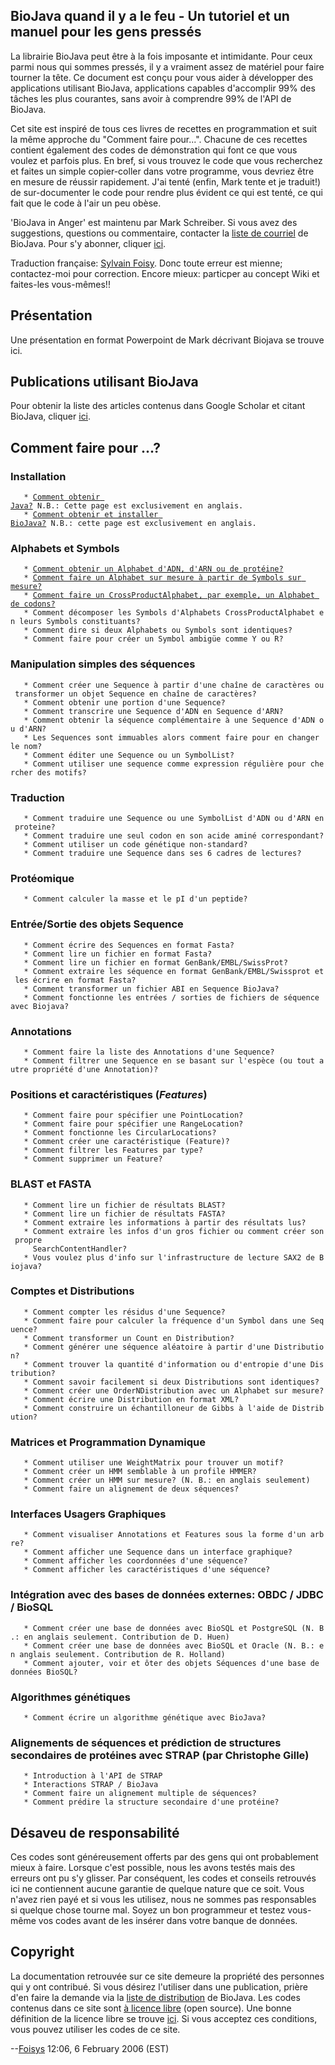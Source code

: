 == BioJava quand il y a le feu - Un tutoriel et un manuel pour les gens press&eacute;s ==

La librairie BioJava peut être à la fois imposante et intimidante. Pour ceux parmi nous qui sommes pressés, il y a vraiment assez de matériel pour faire tourner la tête. Ce document est conçu pour vous aider à développer des applications utilisant BioJava, applications capables d'accomplir 99% des tâches les plus courantes, sans avoir à comprendre 99% de l'API de BioJava.

Cet site est inspiré de tous ces livres de recettes en programmation et suit la même approche du "Comment faire pour...". Chacune de ces recettes contient également des codes de démonstration qui font ce que vous voulez et parfois plus. En bref, si vous trouvez le code que vous recherchez et faites un simple copier-coller dans votre programme, vous devriez être en mesure de réussir rapidement. J'ai tenté (enfin, Mark tente et je traduit!) de sur-documenter le code pour rendre plus évident ce qui est tenté, ce qui fait que le code à l'air un peu obèse.

'BioJava in Anger' est maintenu par Mark Schreiber. Si vous avez des suggestions, questions ou commentaire, contacter la [mailto://biojava-l@biojava.org liste de courriel] de BioJava. Pour s'y abonner, cliquer [http://www.biojava.org/mailman/listinfo/biojava-l ici].

Traduction française: [mailto://sylvain.foisyCHEZbioneq.qc.ca Sylvain Foisy]. Donc toute erreur est mienne; contactez-moi pour correction. Encore mieux: particper au concept Wiki et faites-les vous-m&ecirc;mes!!

== Présentation ==

Une présentation en format Powerpoint de Mark décrivant Biojava se trouve ici.

== Publications utilisant BioJava ==

Pour obtenir la liste des articles contenus dans Google Scholar et citant BioJava, cliquer [http://scholar.google.com/scholar?q=biojava&ie=UTF-8&oe=UTF-8&hl=en ici].

== Comment faire pour ...? ==

=== Installation ===

    * [http://java.sun.com/downloads Comment obtenir Java?] N.B.: Cette page est exclusivement en anglais.
    * [http://biojava.open-bio.org/wiki/BioJava:GetStarted Comment obtenir et installer BioJava?] N.B.: cette page est exclusivement en anglais.

=== Alphabets et Symbols ===

    * [[BioJava:CookbookFrench:Alphabets|Comment obtenir un Alphabet d'ADN, d'ARN ou de protéine?]]
    * [[BioJava:CookbookFrench:Alphabets:CustomAlphabets|Comment faire un Alphabet sur mesure à partir de Symbols sur mesure?]]
    * [[BioJava:CookbookFrench:Alphabets:CrossProduct|Comment faire un CrossProductAlphabet, par exemple, un Alphabet de codons?]]
    * Comment décomposer les Symbols d'Alphabets CrossProductAlphabet en leurs Symbols constituants?
    * Comment dire si deux Alphabets ou Symbols sont identiques?
    * Comment faire pour créer un Symbol ambigüe comme Y ou R?

=== Manipulation simples des s&eacute;quences ===

    * Comment créer une Sequence à partir d'une chaîne de caractères ou transformer un objet Sequence en chaîne de caractères?
    * Comment obtenir une portion d'une Sequence?
    * Comment transcrire une Sequence d'ADN en Sequence d'ARN?
    * Comment obtenir la séquence complémentaire à une Sequence d'ADN ou d'ARN?
    * Les Sequences sont immuables alors comment faire pour en changer le nom?
    * Comment éditer une Sequence ou un SymbolList?
    * Comment utiliser une sequence comme expression régulière pour chercher des motifs?

=== Traduction ===

    * Comment traduire une Sequence ou une SymbolList d'ADN ou d'ARN en proteine?
    * Comment traduire une seul codon en son acide aminé correspondant?
    * Comment utiliser un code génétique non-standard?
    * Comment traduire une Sequence dans ses 6 cadres de lectures?

=== Protéomique ===

    * Comment calculer la masse et le pI d'un peptide?

=== Entrée/Sortie des objets Sequence ===

    * Comment écrire des Sequences en format Fasta?
    * Comment lire un fichier en format Fasta?
    * Comment lire un fichier en format GenBank/EMBL/SwissProt?
    * Comment extraire les séquence en format GenBank/EMBL/Swissprot et les écrire en format Fasta?
    * Comment transformer un fichier ABI en Sequence BioJava?
    * Comment fonctionne les entrées / sorties de fichiers de séquence avec Biojava?

=== Annotations ===

    * Comment faire la liste des Annotations d'une Sequence?
    * Comment filtrer une Sequence en se basant sur l'espèce (ou tout autre propriété d'une Annotation)?

=== Positions et caract&eacute;ristiques (''Features'') ===

    * Comment faire pour spécifier une PointLocation?
    * Comment faire pour spécifier une RangeLocation?
    * Comment fonctionne les CircularLocations?
    * Comment créer une caractéristique (Feature)?
    * Comment filtrer les Features par type?
    * Comment supprimer un Feature?

=== BLAST et FASTA ===

    * Comment lire un fichier de résultats BLAST?
    * Comment lire un fichier de résultats FASTA?
    * Comment extraire les informations à partir des résultats lus?
    * Comment extraire les infos d'un gros fichier ou comment créer son propre
      SearchContentHandler?
    * Vous voulez plus d'info sur l'infrastructure de lecture SAX2 de Biojava?

=== Comptes et Distributions ===

    * Comment compter les résidus d'une Sequence?
    * Comment faire pour calculer la fréquence d'un Symbol dans une Sequence?
    * Comment transformer un Count en Distribution?
    * Comment générer une séquence aléatoire à partir d'une Distribution?
    * Comment trouver la quantité d'information ou d'entropie d'une Distribution?
    * Comment savoir facilement si deux Distributions sont identiques?
    * Comment créer une OrderNDistribution avec un Alphabet sur mesure?
    * Comment écrire une Distribution en format XML?
    * Comment construire un &eacute;chantilloneur de Gibbs &agrave; l'aide de Distribution?

=== Matrices et Programmation Dynamique ===

    * Comment utiliser une WeightMatrix pour trouver un motif?
    * Comment créer un HMM semblable à un profile HMMER?
    * Comment créer un HMM sur mesure? (N. B.: en anglais seulement)
    * Comment faire un alignement de deux séquences?

=== Interfaces Usagers Graphiques ===

    * Comment visualiser Annotations et Features sous la forme d'un arbre?
    * Comment afficher une Sequence dans un interface graphique?
    * Comment afficher les coordonnées d'une séquence?
    * Comment afficher les caractéristiques d'une séquence?

=== Int&eacute;gration avec des bases de donn&eacute;es externes: OBDC / JDBC / BioSQL ===

    * Comment créer une base de données avec BioSQL et PostgreSQL (N. B.: en anglais seulement. Contribution de D. Huen)
    * Comment créer une base de données avec BioSQL et Oracle (N. B.: en anglais seulement. Contribution de R. Holland)
    * Comment ajouter, voir et ôter des objets Séquences d'une base de données BioSQL?

=== Algorithmes g&eacute;n&eacute;tiques ===

    * Comment écrire un algorithme génétique avec BioJava?

=== Alignements de s&eacute;quences et pr&eacute;diction de structures secondaires de prot&eacute;ines avec STRAP (par Christophe Gille) ===

    * Introduction &agrave; l'API de STRAP
    * Interactions STRAP / BioJava
    * Comment faire un alignement multiple de s&eacute;quences?
    * Comment pr&eacute;dire la structure secondaire d'une prot&eacute;ine?

== D&eacute;saveu de responsabilit&eacute; ==

Ces codes sont généreusement offerts par des gens qui ont probablement mieux à faire. Lorsque c'est possible, nous les avons testés mais des erreurs ont pu s'y glisser. Par conséquent, les codes et conseils retrouvés ici ne contiennent aucune garantie de quelque nature que ce soit. Vous n'avez rien payé et si vous les utilisez, nous ne sommes pas responsables si quelque chose tourne mal. Soyez un bon programmeur et testez vous-même vos codes avant de les insérer dans votre banque de données.

== Copyright ==

La documentation retrouvée sur ce site demeure la propriété des personnes qui y ont contribué. Si vous désirez l'utiliser dans une publication, prière d'en faire la demande via la [mailto://biojava-l@biojava.org liste de distribution] de BioJava. Les codes contenus dans ce site sont [http://fr.wikipedia.org/wiki/Open_Source à licence libre] (open source). Une bonne définition de la licence libre se trouve [http://www.opensource.org/docs/definition_plain.php ici]. Si vous acceptez ces conditions, vous pouvez utiliser les codes de ce site.

--[[User:Foisys|Foisys]] 12:06, 6 February 2006 (EST)